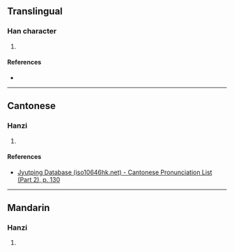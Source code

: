{{character info/new}}
==Translingual==

===Han character===
{{Han char|rn=75|rad=木|as=10|sn=14|four=47932|canj=DSTV|ids=⿰木展}}

# {{defn|Han|sort=木10}}

====References====
* {{Han ref|kx=0542.230|dkj=15221|dj=0930.300|hdz=21271.030|uh=6990|ud=27024|bh=E25E|bd=57950}}

----

==Cantonese==

===Hanzi===
{{yue-hanzi|jyut=[[zin2]]|y=jin2}}

# {{defn|lang=yue|sort=木10}}

====References====
* [http://www.iso10646hk.net/jp/document/download.jsp Jyutping Database (iso10646hk.net) - Cantonese Pronunciation List (Part 2), p. 130]

----

==Mandarin==

===Hanzi===
{{cmn-hanzi|pin=[[zhǎn]] ([[zhan3]])|wg=chan<sup>3</sup>}}

# {{defn|lang=cmn|sort=木10}}